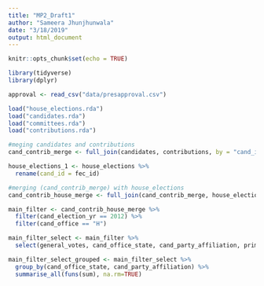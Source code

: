 ```yaml
---
title: "MP2_Draft1"
author: "Sameera Jhunjhunwala"
date: "3/18/2019"
output: html_document
---
```


```r
knitr::opts_chunk$set(echo = TRUE)
```

```r
library(tidyverse)
library(dplyr)
```

```r
approval <- read_csv("data/presapproval.csv")
```

```r
load("house_elections.rda")
load("candidates.rda")
load("committees.rda")
load("contributions.rda")
```

```r
#meging candidates and contributions
cand_contrib_merge <- full_join(candidates, contributions, by = "cand_id")
```

```r
house_elections_1 <- house_elections %>%
  rename(cand_id = fec_id)
```

```r
#merging (cand_contrib_merge) with house_elections
cand_contrib_house_merge <- full_join(cand_contrib_merge, house_elections_1, by="cand_id")
```

```r
main_filter <- cand_contrib_house_merge %>% 
  filter(cand_election_yr == 2012) %>% 
  filter(cand_office == "H")
```

```r
main_filter_select <- main_filter %>% 
  select(general_votes, cand_office_state, cand_party_affiliation, primary_votes, transaction_amt)
```


```r
main_filter_select_grouped <- main_filter_select %>% 
  group_by(cand_office_state, cand_party_affiliation) %>% 
  summarise_all(funs(sum), na.rm=TRUE)
```


